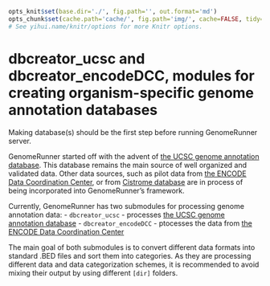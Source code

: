 ```r

opts_knit$set(base.dir='./', fig.path='', out.format='md')
opts_chunk$set(cache.path='cache/', fig.path='img/', cache=FALSE, tidy=TRUE, fig.keep='high', echo=TRUE, dpi=300, out.width=700, prompt=FALSE, comment='##', results='markup', eval=FALSE)
# See yihui.name/knitr/options for more Knitr options.
```

dbcreator_ucsc and dbcreator_encodeDCC, modules for creating organism-specific genome annotation databases
========================================================

Making database(s) should be the first step before running GenomeRunner server.

GenomeRunner started off with the advent of [the UCSC genome annotation database](http://hgdownload.cse.ucsc.edu/goldenPath/hg19/database/). This database remains the main source of well organized and validated data. Other data sources, such as pilot data from [the ENCODE Data Coordination Center](http://hgdownload.cse.ucsc.edu/goldenPath/hg19/encodeDCC/), or from [Cistrome database](http://cistrome.dfci.harvard.edu/NR_Cistrome/index.html) are in process of being incorporated into GenomeRunner's framework.

Currently, GenomeRunner has two submodules for processing genome annotation data:
- `dbcreator_ucsc` - processes [the UCSC genome annotation database](hgdownload.cse.ucsc.edu/goldenPath/hg19/database/)
- `dbcreator_encodeDCC` - ptocesses the data from [the ENCODE Data Coordination Center](hgdownload.cse.ucsc.edu/goldenPath/hg19/encodeDCC/)

The main goal of both submodules is to convert different data formats into standard .BED files and sort them into categories. As they are processing different data and data categorization schemes, it is recommended to avoid mixing their output by using different  `[dir]` folders.
